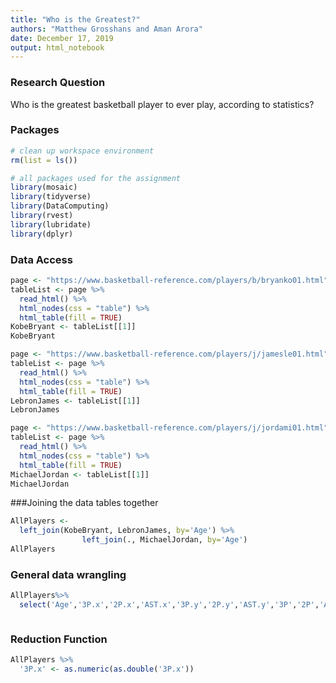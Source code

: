 ```yaml
---
title: "Who is the Greatest?"
authors: "Matthew Grosshans and Aman Arora"
date: December 17, 2019
output: html_notebook
---
```


### Research Question
Who is the greatest basketball player to ever play, according to statistics?

### Packages

```r
# clean up workspace environment
rm(list = ls())

# all packages used for the assignment
library(mosaic)
library(tidyverse)
library(DataComputing)
library(rvest)
library(lubridate)
library(dplyr)
```

### Data Access

```r
page <- "https://www.basketball-reference.com/players/b/bryanko01.html"
tableList <- page %>%
  read_html() %>%
  html_nodes(css = "table") %>%
  html_table(fill = TRUE)
KobeBryant <- tableList[[1]]
KobeBryant
```
```r
page <- "https://www.basketball-reference.com/players/j/jamesle01.html"
tableList <- page %>%
  read_html() %>%
  html_nodes(css = "table") %>%
  html_table(fill = TRUE)
LebronJames <- tableList[[1]]
LebronJames
```
```r
page <- "https://www.basketball-reference.com/players/j/jordami01.html"
tableList <- page %>%
  read_html() %>%
  html_nodes(css = "table") %>%
  html_table(fill = TRUE)
MichaelJordan <- tableList[[1]]
MichaelJordan
```

###Joining the data tables together
```r
AllPlayers <-
  left_join(KobeBryant, LebronJames, by='Age') %>%
                left_join(., MichaelJordan, by='Age') 
AllPlayers
```


### General data wrangling
```r
AllPlayers%>%
  select('Age','3P.x','2P.x','AST.x','3P.y','2P.y','AST.y','3P','2P','AST')



```


### Reduction Function
```r
AllPlayers %>%
  '3P.x' <- as.numeric(as.double('3P.x'))


```






